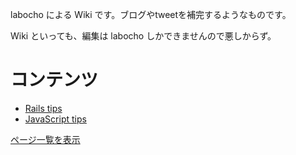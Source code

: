 labocho による Wiki です。ブログやtweetを補完するようなものです。

Wiki といっても、編集は labocho しかできませんので悪しからず。

= コンテンツ =
* [[Rails tips]]
* [[JavaScript tips]]
[[特別:ページ一覧|ページ一覧を表示]]